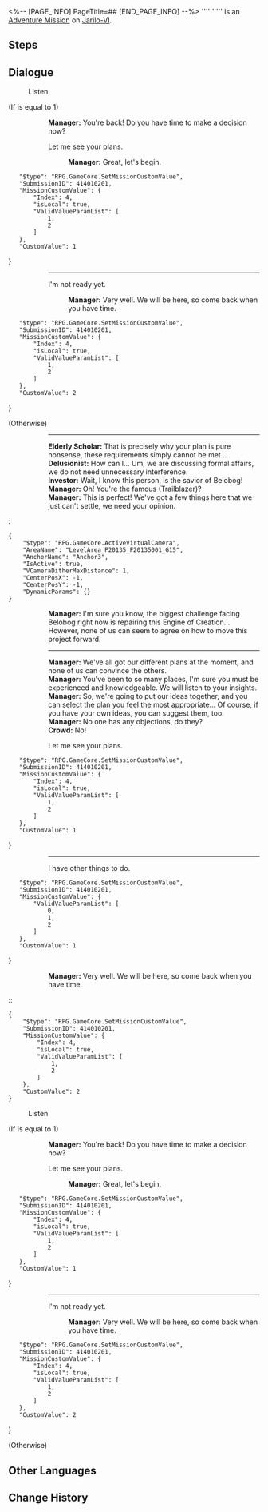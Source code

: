 <%-- [PAGE_INFO]
PageTitle=##
[END_PAGE_INFO] --%>
{{Stub|Dialogue.}}
{{Mission Infobox
|id            = 4140102
|title         = 
|image         = <!--Mission .png-->
|type          = Adventure
|event_name    = 
|chapter       = 
|requirements  = [[Trailblaze Continuance]] ''[[Future Market (II)]]'' completed
|summary       = <!--official mission summary from Fate's Atlas-->
|characters    = Crowd; Delusionist; Elderly Scholar; Investor; Manager; Trailblazer
|startLocation = [[Jarilo-VI]] - [[Pillars of Creation]]
|world         = Jarilo-VI
|area          = Pillars of Creation
|prev          = 
|next          = 
|rewards       = Shield (Item)*20; Credit*8,000
}}
'''''''''' is an [[Adventure Mission]] on [[Jarilo-VI]].

==Steps==


<!--
==Gameplay Notes==

--><!--
==Trial Character==

-->
==Dialogue==
{{Stub Dialogue}}

:{{DIcon|?}} Listen
;(If {{F|MissionCV-4140102-undefined}} is equal to 1)
::'''Manager:''' You're back! Do you have time to make a decision now?
::{{DIcon|Arrow}} Let me see your plans.
:::'''Manager:''' Great, let's begin.
::<pre>{
	"$type": "RPG.GameCore.SetMissionCustomValue",
	"SubmissionID": 414010201,
	"MissionCustomValue": {
		"Index": 4,
		"isLocal": true,
		"ValidValueParamList": [
			1,
			2
		]
	},
	"CustomValue": 1
}</pre>
:::----
::{{DIcon|Exit}} I'm not ready yet.
:::'''Manager:''' Very well. We will be here, so come back when you have time.
::<pre>{
	"$type": "RPG.GameCore.SetMissionCustomValue",
	"SubmissionID": 414010201,
	"MissionCustomValue": {
		"Index": 4,
		"isLocal": true,
		"ValidValueParamList": [
			1,
			2
		]
	},
	"CustomValue": 2
}</pre>
;(Otherwise)
::----
::'''Elderly Scholar:''' That is precisely why your plan is pure nonsense, these requirements simply cannot be met...
::<!--1-second delay-->
::'''Delusionist:''' How can I... Um, we are discussing formal affairs, we do not need unnecessary interference.
::'''Investor:''' Wait, I know this person, {{MC|f=Sh&mdash;She|m=H&mdash;He}} is the savior of Belobog!
::'''Manager:''' Oh! You're the famous (Trailblazer)?
::'''Manager:''' This is perfect! We've got a few things here that we just can't settle, we need your opinion.
:<pre>{
	"$type": "RPG.GameCore.ActiveVirtualCamera",
	"AreaName": "LevelArea_P20135_F20135001_G15",
	"AnchorName": "Anchor3",
	"IsActive": true,
	"VCameraDitherMaxDistance": 1,
	"CenterPosX": -1,
	"CenterPosY": -1,
	"DynamicParams": {}
}</pre>
::'''Manager:''' I'm sure you know, the biggest challenge facing Belobog right now is repairing this Engine of Creation... However, none of us can seem to agree on how to move this project forward.
::----
::'''Manager:''' We've all got our different plans at the moment, and none of us can convince the others.
::'''Manager:''' You've been to so many places, I'm sure you must be experienced and knowledgeable. We will listen to your insights.
::'''Manager:''' So, we're going to put our ideas together, and you can select the plan you feel the most appropriate... Of course, if you have your own ideas, you can suggest them, too.
::'''Manager:''' No one has any objections, do they?
::'''Crowd:''' No!
::{{DIcon|Arrow}} Let me see your plans.
::<pre>{
	"$type": "RPG.GameCore.SetMissionCustomValue",
	"SubmissionID": 414010201,
	"MissionCustomValue": {
		"Index": 4,
		"isLocal": true,
		"ValidValueParamList": [
			1,
			2
		]
	},
	"CustomValue": 1
}</pre>
:::----
::{{DIcon|Exit}} I have other things to do.
::<pre>{
	"$type": "RPG.GameCore.SetMissionCustomValue",
	"SubmissionID": 414010201,
	"MissionCustomValue": {
		"ValidValueParamList": [
			0,
			1,
			2
		]
	},
	"CustomValue": 1
}</pre>
:::'''Manager:''' Very well. We will be here, so come back when you have time.
::<pre>{
	"$type": "RPG.GameCore.SetMissionCustomValue",
	"SubmissionID": 414010201,
	"MissionCustomValue": {
		"Index": 4,
		"isLocal": true,
		"ValidValueParamList": [
			1,
			2
		]
	},
	"CustomValue": 2
}</pre>


:{{DIcon|?}} Listen
;(If {{F|MissionCV-4140102-undefined}} is equal to 1)
::'''Manager:''' You're back! Do you have time to make a decision now?
::{{DIcon|Arrow}} Let me see your plans.
:::'''Manager:''' Great, let's begin.
::<pre>{
	"$type": "RPG.GameCore.SetMissionCustomValue",
	"SubmissionID": 414010201,
	"MissionCustomValue": {
		"Index": 4,
		"isLocal": true,
		"ValidValueParamList": [
			1,
			2
		]
	},
	"CustomValue": 1
}</pre>
:::----
::{{DIcon|Exit}} I'm not ready yet.
:::'''Manager:''' Very well. We will be here, so come back when you have time.
::<pre>{
	"$type": "RPG.GameCore.SetMissionCustomValue",
	"SubmissionID": 414010201,
	"MissionCustomValue": {
		"Index": 4,
		"isLocal": true,
		"ValidValueParamList": [
			1,
			2
		]
	},
	"CustomValue": 2
}</pre>
;(Otherwise)
{{Dialogue End}}

==Other Languages==
{{Other Languages
|en   = 
|zhs  = 
|zht  = 
|ja   = 
|ko   = 
|es   = 
|fr   = 
|ru   = 
|th   = 
|vi   = 
|de   = 
|id   = 
|pt   = 
}}

==Change History==
{{Change History|1.4}}
